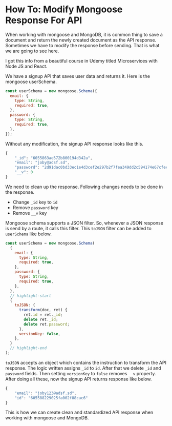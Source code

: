 

<Layout>
<SEO title="How To: Modify Mongoose Response For API" />
<JSLayout>

# How To: Modify Mongoose Response For API

When working with mongoose and MongoDB, it is common thing to save a document and return the newly created document as the API response. Sometimes we have to modify the response before sending. That is what we are going to see here.

I got this info from a beautiful course in Udemy titled Microservices with Node JS and React.

We have a signup API that saves user data and returns it. Here is the mongoose userSchema.

```javascript
const userSchema = new mongoose.Schema({
  email: {
    type: String,
    required: true,
  },
  password: {
    type: String,
    required: true,
  },
});
```

Without any modification, the signup API response looks like this.

```javascript
{
    "_id": "6055863ae572b800194d342a",
    "email": "joby@adsf.sd",
    "password": "2d91dac0bd33ec1e4d3cef2e297b2f7fea349dd2c594174e67cfecb07e465e7c7a8c26761e315fdbeb8bccd171cab2abcd84687738c5463636f23b1d43190a62.989c3332f75b5590",
    "__v": 0
}
```

We need to clean up the response. Following changes needs to be done in the response.

- Change `_id` key to `id`
- Remove `password` key
- Remove `__v` key

Mongoose schema supports a JSON filter. So, whenever a JSON response is send by a route, it calls this filter. This `toJSON` filter can be added to `userSchema` like below.

```javascript
const userSchema = new mongoose.Schema(
  {
    email: {
      type: String,
      required: true,
    },
    password: {
      type: String,
      required: true,
    },
  },
  // highlight-start
  {
    toJSON: {
      transform(doc, ret) {
        ret.id = ret._id;
        delete ret._id;
        delete ret.password;
      },
      versionKey: false,
    },
  }
  // highlight-end
);
```

`toJSON` accepts an object which contains the instruction to transform the API response. The logic written assigns `_id` to `id`. After that we delete `_id` and `password` fields. Then setting `versionKey` to `false` removes `__v` property. After doing all these, now the signup API returns response like below.

```javascript
{
    "email": "joby123@adsf.sd",
    "id": "605588229025fa002f88cac6"
}
```

This is how we can create clean and standardized API response when working with mongoose and MongoDB.

</JSLayout>
</Layout>
